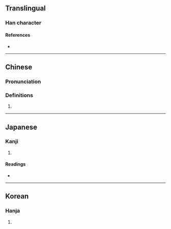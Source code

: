 {{character info/new}}
==Translingual==

===Han character===
{{Han char|rn=96|rad=玉|as=07|sn=11|four=|canj=MGJMU|ids=⿰𤣩完}}

====References====
* {{Han ref|kx=0733.151|dj=1146.051|hdz=21118.101|uh=7413|ud=29715}}

----

==Chinese==
{{zh-forms}}

===Pronunciation===
{{zh-pron
|m=wán
}}

===Definitions===
{{zh-hanzi}}

# {{rfdef|zh}}

----

==Japanese==

===Kanji===

{{ja-kanji|grade=|rs=玉07}}

# {{rfdef|ja|sort=玉07}}

====Readings====
* {{ja-readings
|on=かん, わん
}}

----

==Korean==

===Hanja===
{{ko-hanja|hangeul=완|eumhun=|rv=wan|mr=wan|y=wan}}

# {{rfdef|ko|sort=玉07}}